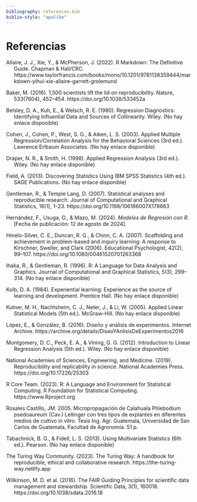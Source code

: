```yaml
---
bibliography: references.bib
biblio-style: "apalike"
---
```


# Referencias

::: hanging-indent
Allaire, J. J., Xie, Y., & McPherson, J. (2022). R Markdown: The Definitive Guide. Chapman & Hall/CRC. https://www.taylorfrancis.com/books/mono/10.1201/9781138359444/markdown-yihui-xie-allaire-garrett-grolemund

Baker, M. (2016). 1,500 scientists lift the lid on reproducibility. Nature, 533(7604), 452–454. https://doi.org/10.1038/533452a

Belsley, D. A., Kuh, E., & Welsch, R. E. (1980). Regression Diagnostics: Identifying Influential Data and Sources of Collinearity. Wiley. (No hay enlace disponible)

Cohen, J., Cohen, P., West, S. G., & Aiken, L. S. (2003). Applied Multiple Regression/Correlation Analysis for the Behavioral Sciences (3rd ed.). Lawrence Erlbaum Associates. (No hay enlace disponible)

Draper, N. R., & Smith, H. (1998). Applied Regression Analysis (3rd ed.). Wiley. (No hay enlace disponible)

Field, A. (2013). Discovering Statistics Using IBM SPSS Statistics (4th ed.). SAGE Publications. (No hay enlace disponible)

Gentleman, R., & Temple Lang, D. (2007). Statistical analyses and reproducible research. Journal of Computational and Graphical Statistics, 16(1), 1–23. https://doi.org/10.1198/106186007X178663

Hernández, F., Usuga, O., & Mazo, M. (2024). *Modelos de Regresión con R*. \[Fecha de publicación: 12 de agosto de 2024\].

Hmelo-Silver, C. E., Duncan, R. G., & Chinn, C. A. (2007). Scaffolding and achievement in problem-based and inquiry learning: A response to Kirschner, Sweller, and Clark (2006). Educational Psychologist, 42(2), 99–107. https://doi.org/10.1080/00461520701263368

Ihaka, R., & Gentleman, R. (1996). R: A Language for Data Analysis and Graphics. Journal of Computational and Graphical Statistics, 5(3), 299–314. (No hay enlace disponible)

Kolb, D. A. (1984). Experiential learning: Experience as the source of learning and development. Prentice Hall. (No hay enlace disponible)

Kutner, M. H., Nachtsheim, C. J., Neter, J., & Li, W. (2005). Applied Linear Statistical Models (5th ed.). McGraw-Hill. (No hay enlace disponible)

López, E., & González, B. (2016). Diseño y análisis de experimentos. Internet Archive. https://archive.org/details/DiseoYAnlisisDeExperimentos2016

Montgomery, D. C., Peck, E. A., & Vining, G. G. (2012). Introduction to Linear Regression Analysis (5th ed.). Wiley. (No hay enlace disponible)

National Academies of Sciences, Engineering, and Medicine. (2019). Reproducibility and replicability in science. National Academies Press. https://doi.org/10.17226/25303

R Core Team. (2023). R: A Language and Environment for Statistical Computing. R Foundation for Statistical Computing. https://www.Rproject.org

Rosales Castillo, JM. 2005. Micropropagación de Calahuala Phlebodium psedoaureum (Cav.) Lellinger con tres tipos de explantes en diferentes medios de cultivo in vitro. Tesis Ing. Agr. Guatemala, Universidad de San Carlos de Guatemala, Facultad de Agronomía. 51 p. 

Tabachnick, B. G., & Fidell, L. S. (2013). Using Multivariate Statistics (6th ed.). Pearson. (No hay enlace disponible)

The Turing Way Community. (2023). The Turing Way: A handbook for reproducible, ethical and collaborative research. https://the-turing-way.netlify.app

Wilkinson, M. D. et al. (2016). The FAIR Guiding Principles for scientific data management and stewardship. Scientific Data, 3(1), 160018. https://doi.org/10.1038/sdata.2016.18
:::

